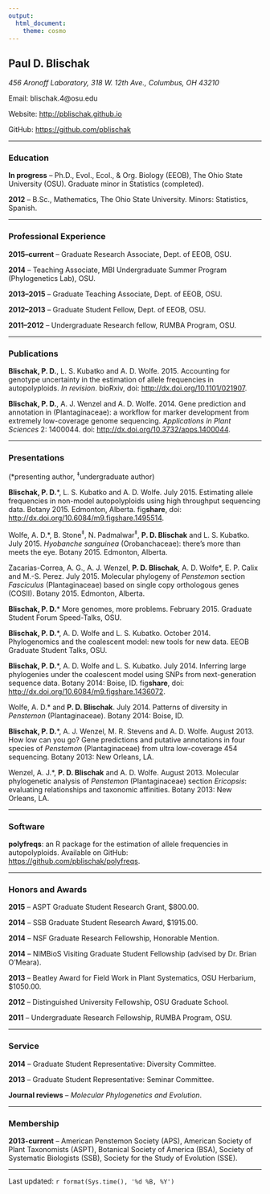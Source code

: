 ```yaml
---
output:
  html_document:
    theme: cosmo
---
```


## **Paul D. Blischak**

*456 Aronoff Laboratory, 318 W. 12th Ave., Columbus, OH 43210*

Email: blischak.4@osu.edu

Website: <a href="http://pblischak.github.io" target="_blank">http://pblischak.github.io</a>

GitHub: <a href="https://github.com/pblischak" target="_blank">https://github.com/pblischak</a>

----

### **Education**

 **In progress** -- Ph.D., Evol., Ecol., \& Org. Biology (EEOB), The Ohio State University (OSU). Graduate minor in Statistics (completed).

**2012** -- B.Sc., Mathematics, The Ohio State University. Minors: Statistics, Spanish.

----

### **Professional Experience**

**2015--current** -- Graduate Research Associate, Dept. of EEOB, OSU.

**2014** -- Teaching Associate, MBI Undergraduate Summer Program (Phylogenetics Lab), OSU.

**2013--2015** -- Graduate Teaching Associate, Dept. of EEOB, OSU.

**2012--2013** -- Graduate Student Fellow, Dept. of EEOB, OSU.

**2011--2012** -- Undergraduate Research fellow, RUMBA Program, OSU.

----

### **Publications**

**Blischak, P. D.**, L. S. Kubatko and A. D. Wolfe. 2015.
Accounting for genotype uncertainty in the estimation of allele frequencies in autopolyploids.
*In revision*. bioRxiv, doi: <a href="http://dx.doi.org/10.1101/021907" target="_blank">http://dx.doi.org/10.1101/021907</a>.

**Blischak, P. D.**, A. J. Wenzel and A. D. Wolfe. 2014. Gene prediction and annotation in \textit{Penstemon} (Plantaginaceae): a workflow for marker development from extremely low-coverage genome sequencing. *Applications in Plant Sciences* 2: 1400044. doi: <a href="http://dx.doi.org/10.3732/apps.1400044" target="_blank">http://dx.doi.org/10.3732/apps.1400044</a>.

----

### **Presentations**

(\*presenting author, $^{\ddagger}$undergraduate author)

**Blischak, P. D.**\*, L. S. Kubatko and A. D. Wolfe. July 2015.
Estimating allele frequencies in non-model autopolyploids using high throughput sequencing data.
Botany 2015. Edmonton, Alberta. fig**share**, doi: <a href="http://dx.doi.org/10.6084/m9.figshare.1495514" target="_blank">http://dx.doi.org/10.6084/m9.figshare.1495514</a>.

Wolfe, A. D.\*, B. Stone$^{\ddagger}$, N. Padmalwar$^{\ddagger}$, **P. D. Blischak** and L. S. Kubatko. July 2015.
*Hyobanche sanguinea* (Orobanchaceae): there's more than meets the eye.
Botany 2015. Edmonton, Alberta.

Zacarias-Correa, A. G., A. J. Wenzel, **P. D. Blischak**, A. D. Wolfe\*, E. P. Calix and M.-S. Perez. July 2015.
Molecular phylogeny of *Penstemon* section *Fasciculus* (Plantaginaceae) based on single copy orthologous genes (COSII).
Botany 2015. Edmonton, Alberta.

**Blischak, P. D.**\* More genomes, more problems. February 2015. Graduate Student Forum Speed-Talks, OSU.

**Blischak, P. D.**\*, A. D. Wolfe and L. S. Kubatko. October 2014. Phylogenomics and the coalescent model: new tools for new data. EEOB Graduate Student Talks, OSU.

**Blischak, P. D.**\*, A. D. Wolfe and L. S. Kubatko. July 2014. Inferring large phylogenies under the coalescent model using SNPs from next-generation sequence data. Botany 2014: Boise, ID. fig**share**, doi: <a href="http://dx.doi.org/10.6084/m9.figshare.1436072" target="_blank">http://dx.doi.org/10.6084/m9.figshare.1436072</a>.

Wolfe, A. D.\* and **P. D. Blischak**. July 2014. Patterns of diversity in *Penstemon* (Plantaginaceae). Botany 2014: Boise, ID.

**Blischak, P. D.**\*, A. J. Wenzel, M. R. Stevens and A. D. Wolfe. August 2013. How low can you go? Gene predictions and putative annotations in four species of *Penstemon* (Plantaginaceae) from ultra low-coverage 454 sequencing. Botany 2013: New Orleans, LA.

Wenzel, A. J.\*, **P. D. Blischak** and A. D. Wolfe. August 2013. Molecular phylogenetic analysis of *Penstemon* (Plantaginaceae) section *Ericopsis*: evaluating relationships and taxonomic affinities. Botany 2013: New Orleans, LA.

----

### **Software**

**polyfreqs**:
an R package for the estimation of allele frequencies in autopolyploids.
Available on GitHub: <a href="https://github.com/pblischak/polyfreqs" target="_blank">https://github.com/pblischak/polyfreqs</a>.

---

### **Honors and Awards**


**2015** -- ASPT Graduate Student Research Grant, $800.00.

**2014** -- SSB Graduate Student Research Award, $1915.00.

**2014** -- NSF Graduate Research Fellowship, Honorable Mention.

**2014** -- NIMBioS Visiting Graduate Student Fellowship (advised by Dr. Brian O'Meara).

**2013** -- Beatley Award for Field Work in Plant Systematics, OSU Herbarium, $1050.00.

**2012** -- Distinguished University Fellowship, OSU Graduate School.

**2011** -- Undergraduate Research Fellowship, RUMBA Program, OSU.

----

### **Service**


**2014** -- Graduate Student Representative: Diversity Committee.

**2013** -- Graduate Student Representative: Seminar Committee.

**Journal reviews** -- *Molecular Phylogenetics and Evolution*.

----

### **Membership**

**2013-current** -- American Penstemon Society (APS),
American Society of Plant Taxonomists (ASPT),
Botanical Society of America (BSA),
Society of Systematic Biologists (SSB),
Society for the Study of Evolution (SSE).

----

Last updated: `r format(Sys.time(), '%d %B, %Y')`
